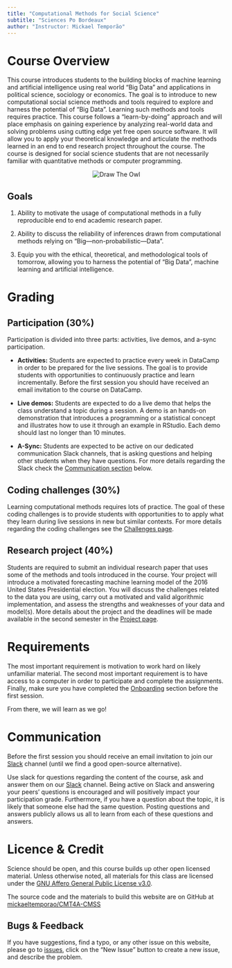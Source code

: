 ```yaml
---
title: "Computational Methods for Social Science"
subtitle: "Sciences Po Bordeaux"
author: "Instructor: Mickael Temporão"
---
```


# Course Overview
This course introduces students to the building blocks of machine learning and artificial intelligence using real world "Big Data" and applications in political science, sociology or economics. The goal is to introduce to new computational social science methods and tools required to explore and harness the potential of "Big Data". Learning such methods and tools requires practice. This course follows a "learn-by-doing" approach and will place emphasis on gaining experience by analyzing real-world data and solving problems using cutting edge yet free open source software. It will allow you to apply your theoretical knowledge and articulate the methods learned in an end to end research project throughout the course. The course is designed for social science students that are not necessarily familiar with quantitative methods or computer programming.

<center>
![](https://www.forimpact.org/wp-content/uploads/2014/01/HowToDrawOwl.jpg "Draw The Owl")
</center>

## Goals
1. Ability to motivate the usage of computational methods in a fully reproducible end to end academic research paper.

2. Ability to discuss the reliability of inferences drawn from computational methods relying on "Big---non-probabilistic---Data".

3. Equip you with the ethical, theoretical, and methodological tools of tomorrow, allowing you to harness the potential of "Big Data", machine learning and artificial intelligence.


# Grading
## Participation (30%)
Participation is divided into three parts: activities, live demos, and a-sync participation.

- **Activities:** Students are expected to practice every week in DataCamp in order to be prepared for the live sessions. The goal is to provide students with opportunities to continuously practice and learn incrementally. Before the first session you should have received an email invitation to the course on DataCamp.

- **Live demos:** Students are expected to do a live demo that helps the class understand a topic during a session. A demo is an hands-on demonstration that introduces a programming or a statistical concept and illustrates how to use it through an example in RStudio. Each demo should last no longer than 10 minutes.

- **A-Sync:** Students are expected to be active on our dedicated communication Slack channels, that is asking questions and helping other students when they have questions. For more details regarding the Slack check the [Communication section](#Communication) below.

## Coding challenges (30%)
Learning computational methods requires lots of practice. The goal of these coding challenges is to provide students with opportunities to to apply what they learn during live sessions in new but similar contexts. For more details regarding the coding challenges see the [Challenges page](challenges.html).

## Research project (40%)
Students are required to submit an individual research paper that uses some of the methods and tools introduced in the course. Your project will introduce a motivated forecasting machine learning model of the 2016 United States Presidential election. You will discuss the challenges related to the data you are using, carry out a motivated and valid algorithmic implementation, and assess the strengths and weaknesses of your data and model(s). More details about the project and the deadlines will be made available in the second semester in the [Project page](project.html).


# Requirements
The most important requirement is motivation to work hard on likely unfamiliar material. The second most important requirement is to have access to a computer in order to participate and complete the assignments. Finally, make sure you have completed the [Onboarding](onboarding.html) section before the first session.

From there, we will learn as we go!


# Communication
Before the first session you should receive an email invitation to join our [Slack](https://spb-methods.slack.com) channel (until we find a good open-source alternative).

Use slack for questions regarding the content of the course, ask and answer them on our [Slack](https://spb-methods.slack.com) channel. Being active on Slack and answering your peers’ questions is encouraged and will positively impact your participation grade. Furthermore, if you have a question about the topic, it is likely that someone else had the same question. Posting questions and answers publicly allows us all to learn from each of these questions and answers.


# Licence & Credit

Science should be open, and this course builds up other open licensed material. Unless otherwise noted, all materials for this class are licensed under the [GNU Affero General Public License v3.0](https://spdx.org/licenses/AGPL-3.0-or-later.html).

The source code and the materials to build this website are on GitHub at [mickaeltemporao/CMT4A-CMSS](https://github.com/mickaeltemporao/CMT4A-CMSS)

## Bugs & Feedback

If you have suggestions, find a typo, or any other issue on this website, please go to [issues](https://github.com/mickaeltemporao/CMT4A-CMSS/issues), click on the "New Issue" button to create a new issue, and describe the problem.


